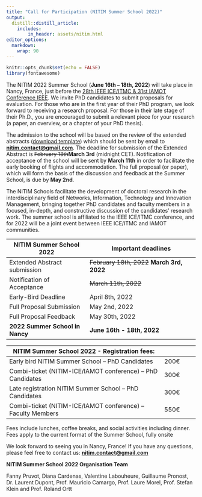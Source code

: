 ```yaml
---
title: "Call for Participation (NITIM Summer School 2022)"
output:
  distill::distill_article:
    includes:
        in_header: assets/nitim.html
editor_options: 
  markdown: 
    wrap: 90
---
```


```r
knitr::opts_chunk$set(echo = FALSE)
library(fontawesome)
```

The NITIM 2022 Summer School (**June 16th -- 18th, 2022**) will take place in Nancy,
France, just before the [28th IEEE ICE/ITMC & 31st IAMOT Conference
IEEE](https://ice-iamot-2022-conference.org/). We invite PhD candidates to submit
proposals for evaluation. For those who are in the first year of their PhD program, we
look forward to receiving a research proposal. For those in their late stage of their
Ph.D., you are encouraged to submit a relevant piece for your research (a paper, an
overview, or a chapter of your PhD thesis).

The admission to the school will be based on the review of the extended abstracts
([download
template](https://ice-iamot-2022-conference.org/assets/nitim/Template_Extended_Abstract-NITIM2022.docx))
which should be sent by email to
[**nitim.contact\@gmail.com**](mailto:nitim.contact@gmail.com){.email}. The deadline for
submission of the Extended Abstract is ~~February 18th~~**March 3rd** (midnight CET). Notification of
acceptance of the school will be sent by **March 11th** in order to facilitate the early
booking of flights and accommodation. The full proposal (or paper), which will form the
basis of the discussion and feedback at the Summer School, is due by **May 2nd**.

The NITIM Schools facilitate the development of doctoral research in the interdisciplinary
field of Networks, Information, Technology and Innovation Management, bringing together
PhD candidates and faculty members in a focused, in-depth, and constructive discussion of
the candidates' research work. The summer school is affiliated to the IEEE ICE/ITMC
conference, and for 2022 will be a joint event between IEEE ICE/ITMC and IAMOT
communities.

| **NITIM Summer School 2022**    | **Important deadlines**                    |
|---------------------------------|--------------------------------------------|
| Extended Abstract submission    | ~~February 18th, 2022~~ **March 3rd, 2022**|
| Notification of Acceptance      | ~~March 11th, 2022~~                       |
| Early-Bird Deadline             | April 8th, 2022                            |
| Full Proposal Submission        | May 2nd, 2022                              |
| Full Proposal Feedback          | May 30th, 2022                             |
| **2022 Summer School in Nancy** | **June 16th - 18th, 2022**                 |


| **NITIM Summer School 2022 - Registration fees:**            |              |
|--------------------------------------------------------------|--------------|
| Early bird NITIM Summer School – PhD Candidates              | 200€         |
| Combi-ticket (NITIM-ICE/IAMOT conference) – PhD Candidates   | 300€         |
| Late registration NITIM Summer School – PhD Candidates       | 300€         |
| Combi-ticket (NITIM-ICE/IAMOT conference) – Faculty Members  | 550€         |

Fees include lunches, coffee breaks, and social activities including dinner. Fees apply to the current format of the Summer School, fully onsite

We look forward to seeing you in Nancy, France! If you have any questions, please feel
free to contact us: [**nitim.contact\@gmail.com**](mailto:nitim.contact@gmail.com){.email}

**NITIM Summer School 2022 Organisation Team**

Fanny Pruvot, Diana Cardenas, Valentine Labouheure, Guillaume Pronost, Dr. Laurent Dupont,
Prof. Mauricio Camargo, Prof. Laure Morel, Prof. Stefan Klein and Prof. Roland Ortt
